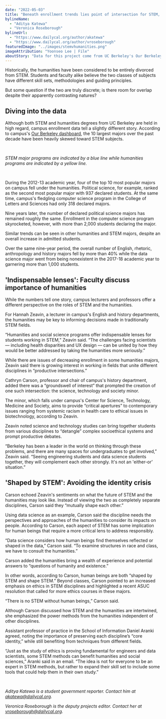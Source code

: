 ```yaml
---
date: "2022-05-03"
title: "Beneath enrollment trends lies point of intersection for STEM, humanities"
bylineName:
  - "Aditya Katewa"
  - "Veronica Roseborough"
bylineUrl:
  - "https://www.dailycal.org/author/akatewa"
  - "https://www.dailycal.org/author/vroseborough"
featuredImage: "../images/stemvhumanities.png"
imageAttribution: "Yoonseo Lee | File"
aboutStory: "Data for this project come from UC Berkeley's Our Berkeley data dashboards."
---
```



Historically, the humanities have been considered to be entirely divorced from STEM. Students and faculty alike believe the two classes of subjects have different skill sets, methodologies and guiding principles.

But some question if the two are truly discrete; is there room for overlap despite their apparently contrasting natures?

## Diving into the data

Although both STEM and humanities degrees from UC Berkeley are held in high regard, campus enrollment data tell a slightly different story. According to campus's [Our Berkeley dashboard](https://opa.berkeley.edu/campus-data/our-berkeley), the 10 largest majors over the past decade have been heavily skewed toward STEM subjects.

<br />
<STEMEnrollmentLine />

_STEM major programs are indicated by a blue line while humanities programs are indicated by a yellow line._

<br />

During the 2012-13 academic year, four of the top 10 most popular majors on campus fell under the humanities. Political science, for example, ranked as the second most popular major with 937 declared students. At the same time, campus's fledgling computer science program in the College of Letters and Sciences had only 318 declared majors.

Nine years later, the number of declared political science majors has remained roughly the same. Enrollment in the computer science program skyrocketed, however, with more than 2,000 students declaring the major.

Similar trends can be seen in other humanities and STEM majors, despite an overall increase in admitted students.

Over the same nine-year period, the overall number of English, rhetoric, anthropology and history majors fell by more than 40% while the data science major went from being nonexistent in the 2017-18 academic year to garnering more than 1,000 students.

## 'Indispensable lenses': Faculty discuss importance of humanities

While the numbers tell one story, campus lecturers and professors offer a different perspective on the roles of STEM and the humanities.

For Hannah Zeavin, a lecturer in campus's English and history departments, the humanities may be key to informing decisions made in traditionally STEM fields.

“Humanities and social science programs offer indispensable lenses for students working in STEM,” Zeavin said. “The challenges facing scientists — including health disparities and UX design — can be united by how they would be better addressed by taking the humanities more seriously.”

While there are issues of decreasing enrollment in some humanities majors, Zeavin said there is growing interest in working in fields that unite different disciplines in “productive intersections.”

Cathryn Carson, professor and chair of campus's history department, added there was a “groundswell of interest” that prompted the creation of one such intersection: the science, technology and society minor.

The minor, which falls under campus's Center for Science, Technology, Medicine and Society, aims to provide “critical apertures” to contemporary issues ranging from systemic racism in health care to ethical issues in biotechnology, according to Zeavin.

Zeavin noted science and technology studies can bring together students from various disciplines to “detangle” complex socioethical systems and prompt productive debates.

“Berkeley has been a leader in the world on thinking through these problems, and there are many spaces for undergraduates to get involved,” Zeavin said. “Seeing engineering students and data science students together, they will complement each other strongly. It's not an 'either-or' situation.”

## 'Shaped by STEM': Avoiding the identity crisis

Carson echoed Zeavin's sentiments on what the future of STEM and the humanities may look like. Instead of viewing the two as completely separate disciplines, Carson said they “mutually shape each other.”

Using data science as an example, Carson said the discipline needs the perspectives and approaches of the humanities to consider its impacts on people. According to Carson, each aspect of STEM has some implication for human beings that require a more critical lens to address responsibly.

“Data science considers how human beings find themselves reflected or shaped in the data,” Carson said. “To examine structures in race and class, we have to consult the humanities.”

Carson added the humanities bring a wealth of experience and potential answers to “questions of humanity and existence.”

In other words, according to Carson, human beings are both “shaped by STEM and shape STEM.” Beyond classes, Carson pointed to an increased emphasis on ethics in STEM disciplines and highlighted a recent ASUC resolution that called for more ethics courses in these majors.

“There is no STEM without human beings,” Carson said.

Although Carson discussed how STEM and the humanities are intertwined, she emphasized the power methods from the humanities independent of other disciplines.

Assistant professor of practice in the School of Information Daniel Aranki agreed, noting the importance of preserving each discipline’s “core identity,” while still benefiting from techniques from different fields.

“Just as the study of ethics is proving fundamental for engineers and data scientists, some STEM methods can benefit humanities and social sciences,” Aranki said in an email. “The idea is not for everyone to be an expert in STEM methods, but rather to expand their skill set to include some tools that could help them in their own study.”

<br />

_Aditya Katewa is a student government reporter. Contact him at [akatewa@dailycal.org](mailto:akatewa@dailycal.org)._

_Veronica Roseborough is the deputy projects editor. Contact her at [vroseborough@dailycal.org](mailto:vroseborough@dailycal.org)._
